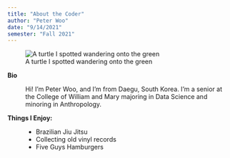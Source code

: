 ---
title: "About the Coder"
author: "Peter Woo"
date: "9/14/2021"
semester: "Fall 2021"
---

![A turtle I spotted wandering onto the green](https://i.postimg.cc/kGTG0JXB/golf-turtle.jpg)

**Bio**

:     Hi! I’m Peter Woo, and I’m from Daegu, South Korea. I’m a senior at the College of William and Mary majoring in Data Science and minoring in Anthropology. 

**Things I Enjoy:**
:   - Brazilian Jiu Jitsu
    - Collecting old vinyl records
    - Five Guys Hamburgers
